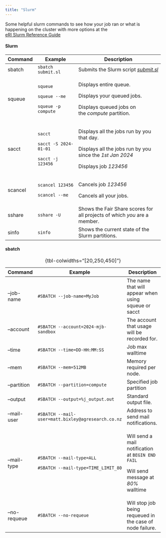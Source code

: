 ---
title: "Slurm"
---

Some helpful slurm commands to see how your job ran or what is happening on the cluster with more options at the\
[eRI Slurm Reference Guide](https://nznesi.atlassian.net/wiki/spaces/eRI/pages/3010363404/Slurm+Reference+Guide)

#### Slurm

+---------+-----------------------+------------------------------------------------------------------------------+
| Command | Example               | Description                                                                  |
+=========+=======================+==============================================================================+
| sbatch  | `sbatch submit.sl`    | Submits the Slurm script [*submit.sl*](http://submit.sl/ "http://submit.sl") |
+---------+-----------------------+------------------------------------------------------------------------------+
| squeue  | `squeue`              | Displays entire queue.                                                       |
|         |                       |                                                                              |
|         | `squeue --me`         | Displays your queued jobs.                                                   |
|         |                       |                                                                              |
|         | `squeue -p compute`   | Displays queued jobs on the *compute* partition.                             |
+---------+-----------------------+------------------------------------------------------------------------------+
| sacct   | `sacct`               | Displays all the jobs run by you that day.                                   |
|         |                       |                                                                              |
|         | `sacct -S 2024-01-01` | Displays all the jobs run by you since the *1st Jan 2024*                    |
|         |                       |                                                                              |
|         | `sacct -j 123456`     | Displays job *123456*                                                        |
+---------+-----------------------+------------------------------------------------------------------------------+
| scancel | `scancel 123456`      | Cancels job *123456*                                                         |
|         |                       |                                                                              |
|         | `scancel --me`        | Cancels all your jobs.                                                       |
+---------+-----------------------+------------------------------------------------------------------------------+
| sshare  | `sshare -U`           | Shows the Fair Share scores for all projects of which *you* are a member.    |
+---------+-----------------------+------------------------------------------------------------------------------+
| sinfo   | `sinfo`               | Shows the current state of the Slurm partitions.                             |
+---------+-----------------------+------------------------------------------------------------------------------+

#### sbatch

+--------------+----------------------------------------------------+-----------------------------------------------------------+
| Command      | Example                                            | Description                                               |
+==============+====================================================+===========================================================+
| --job-name   | `#SBATCH --job-name=MyJob`                         | The name that will appear when using squeue or sacct      |
+--------------+----------------------------------------------------+-----------------------------------------------------------+
| --account    | `#SBATCH --account=2024-mjb-sandbox`               | The account that usage will be recorded for.              |
+--------------+----------------------------------------------------+-----------------------------------------------------------+
| --time       | `#SBATCH --time=DD-HH:MM:SS`                       | Job max walltime\                                         |
+--------------+----------------------------------------------------+-----------------------------------------------------------+
| --mem        | `#SBATCH --mem=512MB`                              | Memory required per node.                                 |
+--------------+----------------------------------------------------+-----------------------------------------------------------+
| --partition  | `#SBATCH --partition=compute`                      | Specified job partition                                   |
+--------------+----------------------------------------------------+-----------------------------------------------------------+
| --output     | `#SBATCH --output=%j_output.out`                   | Standard output file.                                     |
+--------------+----------------------------------------------------+-----------------------------------------------------------+
| --mail-user  | `#SBATCH --mail-user=matt.bixley@agresearch.co.nz` | Address to send mail notifications.                       |
+--------------+----------------------------------------------------+-----------------------------------------------------------+
| --mail-type  | `#SBATCH --mail-type=ALL`                          | Will send a mail notification at `BEGIN END FAIL`         |
|              |                                                    |                                                           |
|              | `#SBATCH --mail-type=TIME_LIMIT_80`                | Will send message at *80%* walltime                       |
+--------------+----------------------------------------------------+-----------------------------------------------------------+
| --no-requeue | `#SBATCH --no-requeue`\                            | Will stop job being requeued in the case of node failure. |
+--------------+----------------------------------------------------+-----------------------------------------------------------+

: {tbl-colwidths="\[20,250,450\]"}
